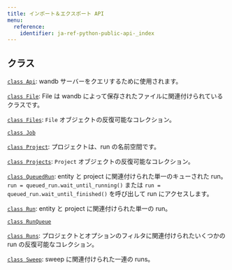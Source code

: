 ```yaml
---
title: インポート＆エクスポート API
menu:
  reference:
    identifier: ja-ref-python-public-api-_index
---
```


## クラス

[`class Api`](/ja/models/ref/python/public-api/api/): wandb サーバーをクエリするために使用されます。

[`class File`](/ja/models/ref/python/public-api/file/): File は wandb によって保存されたファイルに関連付けられているクラスです。

[`class Files`](/ja/models/ref/python/public-api/files/): `File` オブジェクトの反復可能なコレクション。

[`class Job`](/ja/models/ref/python/public-api/job/)

[`class Project`](/ja/models/ref/python/public-api/project/): プロジェクトは、run の名前空間です。

[`class Projects`](/ja/models/ref/python/public-api/projects/): `Project` オブジェクトの反復可能なコレクション。

[`class QueuedRun`](/ja/models/ref/python/public-api/queuedrun/): entity と project に関連付けられた単一のキューされた run。`run = queued_run.wait_until_running()` または `run = queued_run.wait_until_finished()` を呼び出して run にアクセスします。

[`class Run`](./run): entity と project に関連付けられた単一の run。

[`class RunQueue`](/ja/models/ref/python/public-api/runqueue/)

[`class Runs`](/ja/models/ref/python/public-api/runs/): プロジェクトとオプションのフィルタに関連付けられたいくつかの run の反復可能なコレクション。

[`class Sweep`](./sweep): sweep に関連付けられた一連の runs。